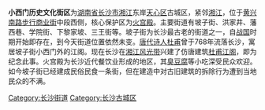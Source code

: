 {{unreferenced|time=2019-05-22T18:21:20+00:00}}
'''小西门历史文化街区'''为[[湖南省|湖南省]][[长沙市|长沙市]][[湘江|湘江]]东岸[[天心区|天心区]]古城区，紧邻[[湘江|湘江]]，位于[[黄兴南路步行商业街|黄兴南路步行商业街]]中段西侧，核心保护区为[[火宫殿|火宫殿]]。主要街道有坡子街、洪家井、藩西巷、学院街、下黎家坡、三王街等。坡子街为长沙最古老的街道之一，自[[战国|战国]]时期开始即存在，到今天街道位置依然未变。[[唐朝|唐代]][[诗人|诗人]][[杜甫|杜甫]]曾于768年流落长沙，寓居坡子街小西门外的江阁。现在长沙在[[湘江风光带|湘江风光带]]兴建了仿唐建筑[[杜甫江阁|杜甫江阁]]，即为纪念此事。火宫殿为长沙近代餐饮业形成的地区，其[[臭豆腐|臭豆腐]]等小吃深受民众欢迎。如今坡子街已经建成民俗民食一条街，但在建造中对古旧建筑的拆除行为遭到当地民众的不满。

[[Category:长沙街道|Category:长沙街道]]
[[Category:长沙古城区|Category:长沙古城区]]
{{长沙文物}}